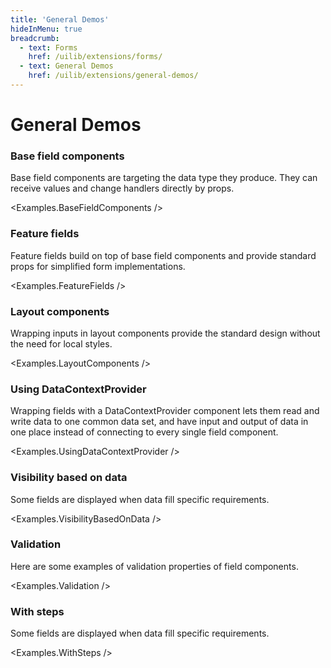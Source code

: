 ```yaml
---
title: 'General Demos'
hideInMenu: true
breadcrumb:
  - text: Forms
    href: /uilib/extensions/forms/
  - text: General Demos
    href: /uilib/extensions/general-demos/
---
```



# General Demos

### Base field components

Base field components are targeting the data type they produce. They can
receive values and change handlers directly by props.

<Examples.BaseFieldComponents />

### Feature fields

Feature fields build on top of base field components and provide standard
props for simplified form implementations.

<Examples.FeatureFields />

### Layout components

Wrapping inputs in layout components provide the standard design without
the need for local styles.

<Examples.LayoutComponents />

### Using DataContextProvider

Wrapping fields with a DataContextProvider component lets them read and
write data to one common data set, and have input and output of data in
one place instead of connecting to every single field component.

<Examples.UsingDataContextProvider />

### Visibility based on data

Some fields are displayed when data fill specific requirements.

<Examples.VisibilityBasedOnData />

### Validation

Here are some examples of validation properties of field components.

<Examples.Validation />

### With steps

Some fields are displayed when data fill specific requirements.

<Examples.WithSteps />
